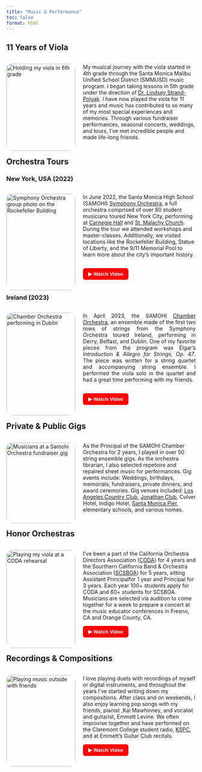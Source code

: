 ```yaml
---
title: "Music & Performance"
toc: false
format: html
---
```

## 11 Years of Viola  ##

<div style="display: flex; flex-direction: row; flex-wrap: wrap; gap: 20px;">
<div style="flex: 2; width: 300px;">
<img src="images/first_viola.jpg" alt="Holding my viola in 6th grade" style="width:100%; border-radius: 15px;">
</div>
  <div style="flex: 2; min-width: 300px;">
<p class="justify-text"> 
  My musical journey with the viola started in 4th grade through the Santa Monica Malibu
  Unified School District (SMMUSD) music program. I began taking lessons in 5th grade 
  under the direction of [Dr. Lindsey Strand-Polyak](https://www.strandpolyak.com/). I 
  have now played the viola for 11 years and music has contributed to so many of my most
  special experiences and memories. Through various fundraiser performances, seasonal 
  concerts, weddings, and tours, I've met incredible people and made life-long
  friends. 
</p>
</div>
</div>

## Orchestra Tours ##

### New York, USA (2022) ###
<div style="display: flex; flex-direction: row; flex-wrap: wrap; gap: 20px;">
<div style="flex: 2; width: 300px;">
<img src="images/symphony_ny.png" alt="Symphony Orchestra group photo on the Rockefeller Building" style="width:100%; border-radius: 15px;">
</div>

<div style="flex: 2; min-width: 300px;">
  <p class="justify-text"> 
    In June 2022, the Santa Monica High School (SAMOHI) [Symphony Orchestra](https://www.samohiorchestras.org/orchestras),
    a full orchestra comprised of over 80 student musicians toured New York City, performing at [Carnegie Hall](https://www.carnegiehall.org/) 
    and [St. Malachy Church](https://actorschapel.org/). During the tour we attended workshops and master-classes. Additionally,
    we visited locations like the Rockefeller Building, Statue of Liberty, and the 9/11 Memorial Pool to
    learn more about the city's important history.
  </p>

  <div style="display: flex; gap: 10px;">
  <a href="https://youtu.be/Q0KRxaMR6uk?si=Tk_s9-C9N-cCaTrH" target="_blank">
    <button style="border-radius: 6px; padding: 8px 14px; background-color: #ff0000; color: white; border: none; font-weight: bold; cursor: pointer;">
      ▶ Watch Video
    </button>
  </a>
</div>
</div>
</div>

### Ireland (2023) ###
<div style="display: flex; flex-direction: row; flex-wrap: wrap; gap: 20px;">
<div style="flex: 2; width: 300px;">
<img src="images/cropped_ireland.jpg" alt="Chamber Orchestra performing in Dublin" style="width:100%; border-radius: 15px;">
</div>

<div style="flex: 2; min-width: 300px;">
  <p style="text-align: justify;"> 
  In April 2023, the SAMOHI <a href="https://www.samohiorchestras.org/orchestras" target="_blank">Chamber Orchestra</a>, an
  ensemble made of the first two rows of strings from the Symphony Orchestra toured Ireland, 
  performing in Derry, Belfast, and Dublin. One of my favorite pieces from the program was 
  Elgar's <em>Introduction & Allegro for Strings, Op. 47</em>. The piece was written for a string 
  quartet and accompanying string ensemble. I performed the viola solo in the quartet and 
  had a great time performing with my friends.
</p>

<div style="display: flex; gap: 10px;">
  <a href="https://www.youtube.com/watch?v=S-Q4q2CwhvA" target="_blank">
    <button style="border-radius: 6px; padding: 8px 14px; background-color: #ff0000; color: white; border: none; font-weight: bold; cursor: pointer;">
      ▶ Watch Video
    </button>
  </a>
  
  </a>
</div>
</div>
</div>


## Private & Public Gigs ##

<div style="display: flex; flex-direction: row; flex-wrap: wrap; gap: 20px;">
<div style="flex: 2; width: 300px;">
<img src="images/gigs.jpg" alt="Musicians at a Samohi Orchestra fundraiser gig" style="width:100%; border-radius: 15px;">
</div>
  <div style="flex: 2; min-width: 300px;">
<p class="justify-text"> 
  As the Principal of the SAMOHI Chamber Orchestra for 2 years, I played in
  over 50 string ensemble gigs. As the orchestra librarian, I also selected repetoire and 
  repaired sheet music for performances. Gig events include: Weddings, birthdays, memorials, 
  fundraisers, private dinners, and award ceremories. Gig venues included: 
  [Los Angeles Country Club](https://www.thelacc.org/), [Jonathan Club](https://www.jc.org/),
  Culver Hotel, Indigo Hotel, [Santa Monica Pier](https://www.santamonicapier.org/),
  elementary schools, and various homes.
</p>
</div>
</div>

## Honor Orchestras ##

<div style="display: flex; flex-direction: row; flex-wrap: wrap; gap: 20px;">
<div style="flex: 2; width: 300px;">
<img src="images/CODA.jpg" alt="Playing my viola at a CODA rehearsal" style="width:100%; border-radius: 15px;">
</div>
  <div style="flex: 2; min-width: 300px;">
<p class="justify-text"> 
  I've been a part of the California Orchestra Directors Association ([CODA](https://www.codaorchestras.org/about/)) for 4 
  years and the Sourthern California Band & Orchestra Association ([SCSBOA](https://www.scsboa.org/)) for 5 
  years, sitting Assistant Principalfor 1 year and Principal for 3 years. Each year
  100+ students apply for CODA and 60+ students for SCSBOA. Musicians are selected
  via audition to come together for a week to prepare a concert at the music educator
  conferences in Fresno, CA and Orange County, CA. 
</p>
  <a href="https://youtu.be/IHsU_v2hrqA?si=alCWZBNHVwGcafLG" target="_blank">
      <button style="border-radius: 6px; padding: 8px 14px; background-color: #ff0000; color: white; border: none; font-weight: bold; cursor: pointer;">
        ▶ Watch Video
      </button>
  </a>
</div>
</div>

## Recordings & Compositions

<div style="display: flex; flex-direction: row; flex-wrap: wrap; gap: 20px;">
<div style="flex: 2; width: 300px;">
<img src="images/jam_session.png" alt="Playing music outside with friends" style="width:100%; border-radius: 15px;">
</div>
  <div style="flex: 2; min-width: 300px;">
<p class="justify-text"> 
  I love playing duets with recordings of myself or digital instruments, and throughout the
  years I've started writing down my compositions. After class and on weekends, I also 
  enjoy learning pop songs with my friends, pianist ,Kai Mawhinney, and vocalist and guitarist, Emmett 
  Levine. We often improvise together and have performed on the Claremont College
  student radio, [KSPC](https://kspc.org/), and at Emmett's Guitar Club recitals. 
</p>
  <a href="duet.mp4" target="_blank">
      <button style="border-radius: 6px; padding: 8px 14px; background-color: #ff0000; color: white; border: none; font-weight: bold; cursor: pointer;">
        ▶ Watch Video
      </button>
  </a>
</div>
</div>